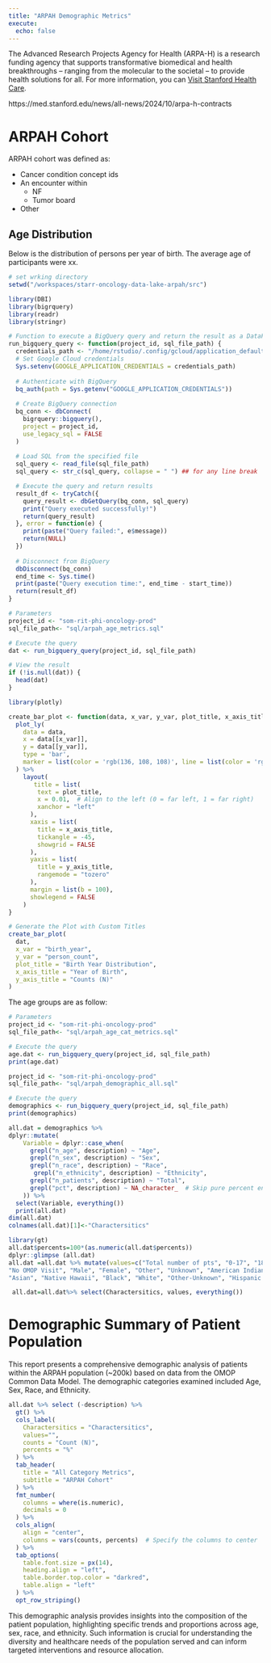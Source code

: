 ```yaml
---
title: "ARPAH Demographic Metrics"
execute:
  echo: false
---
```

The Advanced Research Projects Agency for Health (ARPA-H) is a research funding agency that supports transformative biomedical and health breakthroughs – ranging from the molecular to the societal – to provide health solutions for all.
For more information, you can [Visit Stanford Health Care](https://www.stanfordhealthcare.org).

https://med.stanford.edu/news/all-news/2024/10/arpa-h-contracts

# **ARPAH Cohort**
ARPAH cohort was defined as:

- Cancer condition concept ids
- An encounter within
  - NF
  - Tumor board
- Other


## **Age Distribution**

Below is the distribution of persons per year of birth. The average age of participants were xx.
```r
# set wrking directory
setwd("/workspaces/starr-oncology-data-lake-arpah/src")
```

```r
library(DBI)
library(bigrquery)
library(readr)
library(stringr)

# Function to execute a BigQuery query and return the result as a DataFrame
run_bigquery_query <- function(project_id, sql_file_path) {
  credentials_path <- "/home/rstudio/.config/gcloud/application_default_credentials.json"
  # Set Google Cloud credentials
  Sys.setenv(GOOGLE_APPLICATION_CREDENTIALS = credentials_path)
  
  # Authenticate with BigQuery
  bq_auth(path = Sys.getenv("GOOGLE_APPLICATION_CREDENTIALS"))
  
  # Create BigQuery connection
  bq_conn <- dbConnect(
    bigrquery::bigquery(),
    project = project_id,
    use_legacy_sql = FALSE
  )
  
  # Load SQL from the specified file
  sql_query <- read_file(sql_file_path)
  sql_query <- str_c(sql_query, collapse = " ") ## for any line break

  # Execute the query and return results
  result_df <- tryCatch({
    query_result <- dbGetQuery(bq_conn, sql_query)
    print("Query executed successfully!")
    return(query_result)
  }, error = function(e) {
    print(paste("Query failed:", e$message))
    return(NULL)
  })
  
  # Disconnect from BigQuery
  dbDisconnect(bq_conn)
  end_time <- Sys.time()
  print(paste("Query execution time:", end_time - start_time))
  return(result_df)
}
```
```r
# Parameters
project_id <- "som-rit-phi-oncology-prod"
sql_file_path<- "sql/arpah_age_metrics.sql"

# Execute the query
dat <- run_bigquery_query(project_id, sql_file_path)

# View the result
if (!is.null(dat)) {
  head(dat)
}
```

```r
library(plotly)

create_bar_plot <- function(data, x_var, y_var, plot_title, x_axis_title, y_axis_title) {
  plot_ly(
    data = data, 
    x = data[[x_var]], 
    y = data[[y_var]], 
    type = 'bar', 
    marker = list(color = 'rgb(136, 108, 108)', line = list(color = 'rgb(174, 19, 19)', width = 1.5))
  ) %>%
    layout(
       title = list(
        text = plot_title,
        x = 0.01,  # Align to the left (0 = far left, 1 = far right)
        xanchor = "left"
      ),
      xaxis = list(
        title = x_axis_title,
        tickangle = -45,
        showgrid = FALSE
      ),
      yaxis = list(
        title = y_axis_title,
        rangemode = "tozero"
      ),
      margin = list(b = 100),
      showlegend = FALSE
    )
}

```
```r
# Generate the Plot with Custom Titles
create_bar_plot(
  dat, 
  x_var = "birth_year", 
  y_var = "person_count", 
  plot_title = "Birth Year Distribution", 
  x_axis_title = "Year of Birth", 
  y_axis_title = "Counts (N)"
)
```
The age groups are as follow:
```r
# Parameters
project_id <- "som-rit-phi-oncology-prod"
sql_file_path<- "sql/arpah_age_cat_metrics.sql"

# Execute the query
age.dat <- run_bigquery_query(project_id, sql_file_path)
print(age.dat)
```


\newpage  
```r
project_id <- "som-rit-phi-oncology-prod"
sql_file_path<- "sql/arpah_demographic_all.sql"

# Execute the query
demographics <- run_bigquery_query(project_id, sql_file_path)
print(demographics)
```
```r
all.dat = demographics %>%
dplyr::mutate(
    Variable = dplyr::case_when(
      grepl("n_age", description) ~ "Age",
      grepl("n_sex", description) ~ "Sex",
      grepl("n_race", description) ~ "Race",
       grepl("n_ethnicity", description) ~ "Ethnicity",
      grepl("n_patients", description) ~ "Total",
      grepl("pct", description) ~ NA_character_  # Skip pure percent entries for the type
    )) %>%
  select(Variable, everything())
  print(all.dat)
dim(all.dat)
colnames(all.dat)[1]<-"Charactersitics"
```
```r
library(gt)
all.dat$percents=100*(as.numeric(all.dat$percents))
dplyr::glimpse (all.dat)
all.dat =all.dat %>% mutate(values=c("Total number of pts", "0-17", "18-44", "45-64", "65+",
"No OMOP Visit", "Male", "Female", "Other", "Unknown", "American Indian-Alaska Native",
"Asian", "Native Hawaii", "Black", "White", "Other-Unknown", "Hispanic Latino ", "NOT Hispanic Latino", "Other-Missing" ))

 all.dat=all.dat%>% select(Charactersitics, values, everything())
```
# **Demographic Summary of Patient Population**

This report presents a comprehensive demographic analysis of patients within the ARPAH population (~200k) based on data from the OMOP Common Data Model. The demographic categories examined included Age, Sex, Race, and Ethnicity.
```r
all.dat %>% select (-description) %>%
  gt() %>%
  cols_label(
    Charactersitics = "Charactersitics",
    values="",
    counts = "Count (N)",
    percents = "%"
  ) %>%
  tab_header(
    title = "All Category Metrics",
    subtitle = "ARPAH Cohort"
  ) %>%
  fmt_number(
    columns = where(is.numeric),
    decimals = 0
  ) %>%
  cols_align(
    align = "center",
    columns = vars(counts, percents)  # Specify the columns to center
  ) %>%
  tab_options(
    table.font.size = px(14),
    heading.align = "left",
    table.border.top.color = "darkred",
    table.align = "left"
  ) %>%
  opt_row_striping()
```

This demographic analysis provides insights into the composition of the patient population, highlighting specific trends and proportions across age, sex, race, and ethnicity. Such information is crucial for understanding the diversity and healthcare needs of the population served and can inform targeted interventions and resource allocation.

